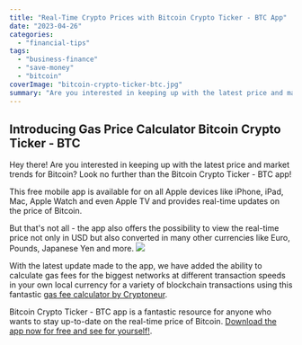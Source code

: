 ```yaml
---
title: "Real-Time Crypto Prices with Bitcoin Crypto Ticker - BTC App"
date: "2023-04-26"
categories: 
  - "financial-tips"
tags: 
  - "business-finance"
  - "save-money"
  - "bitcoin"
coverImage: "bitcoin-crypto-ticker-btc.jpg"
summary: "Are you interested in keeping up with the latest price and market trends for Bitcoin? Look no further than the Bitcoin Crypto Ticker - BTC app."
---
```

## Introducing Gas Price Calculator Bitcoin Crypto Ticker - BTC
Hey there! Are you interested in keeping up with the latest price and market trends for Bitcoin? Look no further than the Bitcoin Crypto Ticker - BTC app!

This free mobile app is available for on all Apple devices like iPhone, iPad, Mac, Apple Watch and even Apple TV and provides real-time updates on the price of Bitcoin.

But that's not all - the app also offers the possibility to view the real-time price not only in USD but also converted in many other currencies like Euro, Pounds, Japanese Yen and more.
![](/images/blog-images/bitcoin-crypto-ticker-screenshot.jpg)

With the latest update made to the app, we have added the ability to calculate gas fees for the biggest networks at different transaction speeds in your own local currency for a variety of blockchain transactions using this fantastic [gas fee calculator by Cryptoneur](https://www.cryptoneur.xyz/en/gas-fees-calculator).

Bitcoin Crypto Ticker - BTC app is a fantastic resource for anyone who wants to stay up-to-date on the real-time price of Bitcoin. [Download the app now for free and see for yourself!](https://apps.apple.com/us/app/bitcoin-crypto-ticker-btc/id1204742867).